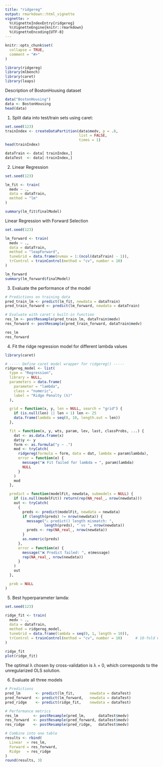 ```yaml
---
title: "ridgereg"
output: rmarkdown::html_vignette
vignette: >
  %\VignetteIndexEntry{ridgereg}
  %\VignetteEngine{knitr::rmarkdown}
  %\VignetteEncoding{UTF-8}
---
```


```r
knitr::opts_chunk$set(
  collapse = TRUE,
  comment = "#>"
)
```

```r
library(ridgereg)
library(mlbench) 
library(caret)
library(leaps) 
```

Description of BostonHousing dataset

```r
data("BostonHousing")
data <- BostonHousing
head(data)
```

1. Split data into test/train sets using caret:

```r
set.seed(123)
trainIndex <- createDataPartition(data$medv, p = .8, 
                                  list = FALSE, 
                                  times = 1)
head(trainIndex)

dataTrain <- data[ trainIndex,]
dataTest  <- data[-trainIndex,]
```

2. Linear Regression 

```r
set.seed(123)

lm_fit <- train(
  medv ~ ., 
  data = dataTrain,
  method = "lm"
)

summary(lm_fit$finalModel)
```

Linear Regression with Forward Selection
```r
set.seed(123)

lm_forward <- train(
  medv ~ ., 
  data = dataTrain,
  method = "leapForward",
  tuneGrid = data.frame(nvmax = 1:(ncol(dataTrain) - 1)),  
  trControl = trainControl(method = "cv", number = 10)
)

lm_forward
summary(lm_forward$finalModel)
```

3. Evaluate the performance of the model

```r
# Predictions on training data
pred_train_lm <- predict(lm_fit, newdata = dataTrain)
pred_train_forward <- predict(lm_forward, newdata = dataTrain)

# Evaluate with caret's built-in function
res_lm <- postResample(pred_train_lm, dataTrain$medv)
res_forward <- postResample(pred_train_forward, dataTrain$medv)

res_lm
res_forward
```

4. Fit the ridge regression model for different lambda values

```r
library(caret)

# ----- Define caret model wrapper for ridgereg() -----
ridgereg_model <- list(
  type = "Regression",
  library = NULL,
  parameters = data.frame(
    parameter = "lambda",
    class = "numeric",
    label = "Ridge Penalty (λ)"
  ),

  grid = function(x, y, len = NULL, search = "grid") {
    if (is.null(len) || len < 1) len <- 25
    data.frame(lambda = seq(0, 10, length.out = len))
  },

  fit = function(x, y, wts, param, lev, last, classProbs, ...) {
    dat <- as.data.frame(x)
    dat$y <- y
    form <- as.formula("y ~ .")
    mod <- tryCatch(
      ridgereg(formula = form, data = dat, lambda = param$lambda),
      error = function(e) {
        message("❌ Fit failed for lambda = ", param$lambda)
        NULL
      }
    )
    mod
  },

  predict = function(modelFit, newdata, submodels = NULL) {
    if (is.null(modelFit)) return(rep(NA_real_, nrow(newdata)))
    out <- tryCatch(
      {
        preds <- predict(modelFit, newdata = newdata)
        if (length(preds) != nrow(newdata)) {
          message("⚠️ predict() length mismatch: ",
                  length(preds), " vs ", nrow(newdata))
          preds <- rep(NA_real_, nrow(newdata))
        }
        as.numeric(preds)
      },
      error = function(e) {
        message("❌ Predict failed: ", e$message)
        rep(NA_real_, nrow(newdata))
      }
    )
    out
  },

  prob = NULL
)
```

5. Best hyperparameter lamda:

```r
set.seed(123)
  
ridge_fit <- train(
  medv ~ ., 
  data = dataTrain,
  method = ridgereg_model,
  tuneGrid = data.frame(lambda = seq(0, 1, length = 10)),
  trControl = trainControl(method = "cv", number = 10)      # 10-fold CV
)
  
ridge_fit
plot(ridge_fit)
```

The optimal λ chosen by cross-validation is λ = 0, which corresponds to the unregularized OLS solution.

6. Evaluate all  three models

```r
# Predictions
pred_lm       <- predict(lm_fit,       newdata = dataTest)
pred_forward  <- predict(lm_forward,   newdata = dataTest)
pred_ridge    <- predict(ridge_fit,    newdata = dataTest)

# Performance metrics
res_lm       <- postResample(pred_lm,      dataTest$medv)
res_forward  <- postResample(pred_forward, dataTest$medv)
res_ridge    <- postResample(pred_ridge,   dataTest$medv)

# Combine into one table
results <- rbind(
  Linear  = res_lm,
  Forward = res_forward,
  Ridge   = res_ridge
)
round(results, 3)
```


